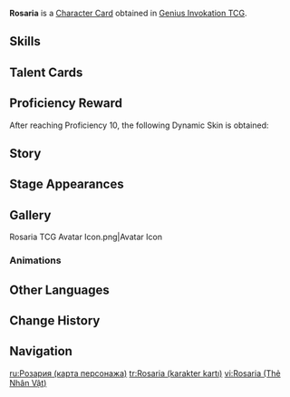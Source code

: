 {{About|the [[Character Card]]|the [[Playable Character]]|Rosaria}}
{{Genius Invokation TCG Infobox
|title       = Rosaria
|id          = 001113
|features    = Rosaria
|image       = Rosaria Character Card.png
|type        = Character Card
|health      = 10
|element     = Cryo
|faction     = Mondstadt
|weapon      = Polearm
|source1     = Achieve victory in [[Genius Invokation TCG/Stage/Rosaria/Friendly Fracas|Friendly Fracas (Rosaria)]]
}}
'''Rosaria''' is a [[Character Card]] obtained in [[Genius Invokation TCG]].

==Skills==
{{Genius Invokation TCG Skills Table}}

==Talent Cards==
{{Genius Invokation TCG Talent Cards Table}}

==Proficiency Reward==
After reaching Proficiency 10, the following Dynamic Skin is obtained:<br>{{TCG Card|Divine Retribution|1|golden=1|caption=1}}

==Story==
{{Description|"Light creates shadow, but shadow will not be controlled by light."|title="Thorny Benevolence" Rosaria}}

==Stage Appearances==
{{Genius Invokation TCG Stage Appearances}}

==Gallery==
<gallery>
Rosaria TCG Avatar Icon.png|Avatar Icon
</gallery>

===Animations===
{{Preview
|size     = 380px
|file1    = Rosaria Dynamic Skin
|caption  = Dynamic Skin Idle Animation
}}

==Other Languages==
{{Other Languages|Transclude=Rosaria}}

==Change History==
{{Change History|5.2}}

==Navigation==
{{Genius Invokation TCG Navbox|Character Card Obtainable}}

[[ru:Розария (карта персонажа)]]
[[tr:Rosaria (karakter kartı)]]
[[vi:Rosaria (Thẻ Nhân Vật)]]